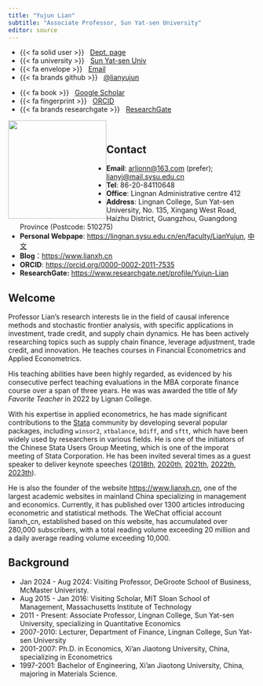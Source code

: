 ```yaml
---
title: "Yujun Lian"
subtitle: "Associate Professor, Sun Yat-sen University"
editor: source
---
```


::: {.grid .course-details .course-details-smaller}
::: {.g-col-6 .g-col-md-3}
-   {{< fa solid user >}}   [Dept.
    page](https://lingnan.sysu.edu.cn/faculty/LianYujun)
-   {{< fa university >}}   [Sun Yat-sen Univ](https://www.sysu.edu.cn/)
-   {{< fa envelope >}}   [Email](mailto:arlionn@163.com)
-   {{< fa brands github >}}   [\@lianyujun](https://github.com/lianyujun)
:::

::: {.g-col-6 .g-col-md-3}
-   {{< fa book >}}   [Google
    Scholar](https://scholar.google.com/citations?user=tlkDP2AAAAAJ)
-   {{< fa fingerprint >}}   [ORCID](https://orcid.org/0000-0002-2011-7535)
-   {{< fa brands researchgate >}}  
    [ResearchGate](https://www.researchgate.net/profile/Yujun-Lian)
:::
:::

![](images/lianyujun_2025.jpg){fig-alt="Yujun Lian" style="float:left;"
width="200"}


<br>


## Contact

- **Email**: [arlionn@163.com](mailto:arlionn@163.com) (prefer); [lianyj@mail.sysu.edu.cn](mailto:lianyj@mail.sysu.edu.cn)
- **Tel**: 86-20-84110648
- **Office**: Lingnan Administrative centre 412
- **Address**: Lingnan College, Sun Yat-sen University, No. 135, Xingang West Road, Haizhu District, Guangzhou, Guangdong Province (Postcode: 510275)
- **Personal Webpape**: <https://lingnan.sysu.edu.cn/en/faculty/LianYujun>,  [中文](https://lingnan.sysu.edu.cn/faculty/LianYujun)
- **Blog**：[https://www.lianxh.cn](https://www.lianxh.cn/)
- **ORCID**: <https://orcid.org/0000-0002-2011-7535> 
- **ResearchGate:** <https://www.researchgate.net/profile/Yujun-Lian>


## Welcome


Professor Lian's research interests lie in the field of causal inference methods and stochastic frontier analysis, with specific applications in investment, trade credit, and supply chain dynamics. He has been actively researching topics such as supply chain finance, leverage adjustment, trade credit, and innovation. He teaches courses in Financial Econometrics and Applied Econometrics. 

His teaching abilities have been highly regarded, as evidenced by his consecutive perfect teaching evaluations in the MBA corporate finance course over a span of three years. He was was awarded the title of *My Favorite Teacher* in 2022 by Lignan College. 

With his expertise in applied econometrics, he has made significant contributions to the [Stata](https://www.stata.com/) community by developing several popular packages, including `winsor2`, `xtbalance`, `bdiff`, and `sftt`, which have been widely used by researchers in various fields. He is one of the initiators of the Chinese Stata Users Group Meeting, which is one of the imporat meeting of Stata Corporation. He has been invited several times as a guest speaker to deliver keynote speeches ([2018th](https://www.stata.com/meeting/china18/), [2020th](https://www.stata.com/meeting/china20-Uone-Tech/), [2021th](https://www.stata.com/meeting/china21-Uone-Tech/), [2022th](https://www.stata.com/meeting/china22-Uone-Tech/), [2023th](https://www.stata.com/meeting/china23-Uone-Tech/)).

He is also the founder of the website <https://www.lianxh.cn>, one of the largest academic websites in mainland China specializing in management and economics. Currently, it has published over 1300 articles introducing econometric and statistical methods. The WeChat official account lianxh_cn, established based on this website, has accumulated over 280,000 subscribers, with a total reading volume exceeding 20 million and a daily average reading volume exceeding 10,000.


## Background

- Jan 2024 - Aug 2024: Visiting Professor, DeGroote School of Business, McMaster Univeristy. 
- Aug 2015 - Jan 2016: Visiting Scholar, MIT Sloan School of Management, Massachusetts Institute of Technology
- 2011 - Present: Associate Professor, Lingnan College, Sun Yat-sen University, specializing in Quantitative Economics
- 2007-2010: Lecturer, Department of Finance, Lingnan College, Sun Yat-sen University
- 2001-2007: Ph.D. in Economics, Xi'an Jiaotong University, China, specializing in Econometrics
- 1997-2001: Bachelor of Engineering, Xi'an Jiaotong University, China, majoring in Materials Science.
